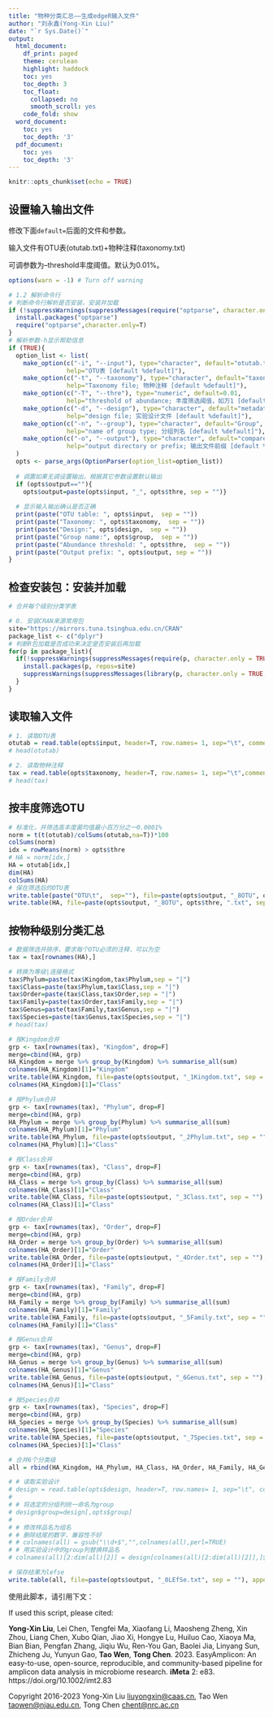 ```yaml
---
title: "物种分类汇总——生成edgeR输入文件"
author: "刘永鑫(Yong-Xin Liu)"
date: "`r Sys.Date()`"
output:
  html_document:
    df_print: paged
    theme: cerulean
    highlight: haddock
    toc: yes
    toc_depth: 3
    toc_float:
      collapsed: no
      smooth_scroll: yes
    code_fold: show
  word_document:
    toc: yes
    toc_depth: '3'
  pdf_document:
    toc: yes
    toc_depth: '3'
---
```

 
```r
knitr::opts_chunk$set(echo = TRUE)
```
 
## 设置输入输出文件

修改下面`default=`后面的文件和参数。

输入文件有OTU表(otutab.txt)+物种注释(taxonomy.txt)

可调参数为--threshold丰度阈值。默认为0.01%。

```r
options(warn = -1) # Turn off warning

# 1.2 解析命令行
# 判断命令行解析是否安装，安装并加载
if (!suppressWarnings(suppressMessages(require("optparse", character.only = TRUE, quietly = TRUE, warn.conflicts = FALSE)))) {
  install.packages("optparse")
  require("optparse",character.only=T) 
}
# 解析参数-h显示帮助信息
if (TRUE){
  option_list <- list(
    make_option(c("-i", "--input"), type="character", default="otutab.txt",
                help="OTU表 [default %default]"),
    make_option(c("-t", "--taxonomy"), type="character", default="taxonomy.txt",
                help="Taxonomy file; 物种注释 [default %default]"),
    make_option(c("-T", "--thre"), type="numeric", default=0.01,
                help="threshold of abundance; 丰度筛选阈值，如万1 [default %default]"),
    make_option(c("-d", "--design"), type="character", default="metadata.txt",
                help="design file; 实验设计文件 [default %default]"),
    make_option(c("-n", "--group"), type="character", default="Group",
                help="name of group type; 分组列名 [default %default]"),
    make_option(c("-o", "--output"), type="character", default="compare/count",
                help="output directory or prefix; 输出文件前缀 [default %default]")
  )
  opts <- parse_args(OptionParser(option_list=option_list))
  
  # 调置如果无调设置输出，根据其它参数设置默认输出
  if (opts$output==""){
    opts$output=paste(opts$input, "_", opts$thre, sep = "")}
  
  # 显示输入输出确认是否正确
  print(paste("OTU table: ", opts$input,  sep = ""))
  print(paste("Taxonomy: ", opts$taxonomy,  sep = ""))
  print(paste("Design:", opts$design,  sep = ""))
  print(paste("Group name:", opts$group,  sep = ""))
  print(paste("Abundance threshold: ", opts$thre,  sep = ""))
  print(paste("Output prefix: ", opts$output, sep = ""))
}

```

## 检查安装包：安装并加载

```r
# 合并每个级别分类学表

# 0. 安装CRAN来源常用包
site="https://mirrors.tuna.tsinghua.edu.cn/CRAN"
package_list <- c("dplyr")
# 判断R包加载是否成功来决定是否安装后再加载
for(p in package_list){
  if(!suppressWarnings(suppressMessages(require(p, character.only = TRUE, quietly = TRUE, warn.conflicts = FALSE)))){
    install.packages(p, repos=site)
    suppressWarnings(suppressMessages(library(p, character.only = TRUE, quietly = TRUE, warn.conflicts = FALSE)))
  }
}

```

## 读取输入文件

```r

# 1. 读取OTU表
otutab = read.table(opts$input, header=T, row.names= 1, sep="\t", comment.char = "", stringsAsFactors = F)
# head(otutab)

# 2. 读取物种注释
tax = read.table(opts$taxonomy, header=T, row.names= 1, sep="\t",comment.char = "", stringsAsFactors = F) 
# head(tax)

```

## 按丰度筛选OTU

```r
# 标准化，并筛选高丰度菌均值最小百万分之一0.0001%
norm = t(t(otutab)/colSums(otutab,na=T))*100
colSums(norm)
idx = rowMeans(norm) > opts$thre
# HA = norm[idx,]
HA = otutab[idx,]
dim(HA)
colSums(HA)
# 保在筛选后的OTU表
write.table(paste("OTU\t",  sep=""), file=paste(opts$output, "_8OTU", opts$thre, ".txt", sep = ""), append = F, sep="\t", quote=F, row.names=F, col.names=F, eol = "")
write.table(HA, file=paste(opts$output, "_8OTU", opts$thre, ".txt", sep = ""), append = T, sep="\t", quote=F, row.names=T, col.names=T)
```

## 按物种级别分类汇总

```r
# 数据筛选并排序，要求每个OTU必须的注释，可以为空
tax = tax[rownames(HA),]

# 转换为等级|连接格式
tax$Phylum=paste(tax$Kingdom,tax$Phylum,sep = "|")
tax$Class=paste(tax$Phylum,tax$Class,sep = "|")
tax$Order=paste(tax$Class,tax$Order,sep = "|")
tax$Family=paste(tax$Order,tax$Family,sep = "|")
tax$Genus=paste(tax$Family,tax$Genus,sep = "|")
tax$Species=paste(tax$Genus,tax$Species,sep = "|")
# head(tax)

# 按Kingdom合并
grp <- tax[rownames(tax), "Kingdom", drop=F]
merge=cbind(HA, grp)
HA_Kingdom = merge %>% group_by(Kingdom) %>% summarise_all(sum)
colnames(HA_Kingdom)[1]="Kingdom"
write.table(HA_Kingdom, file=paste(opts$output, "_1Kingdom.txt", sep = ""), append = FALSE, sep="\t", quote=F, row.names=F, col.names=T)
colnames(HA_Kingdom)[1]="Class"

# 按Phylum合并
grp <- tax[rownames(tax), "Phylum", drop=F]
merge=cbind(HA, grp)
HA_Phylum = merge %>% group_by(Phylum) %>% summarise_all(sum)
colnames(HA_Phylum)[1]="Phylum"
write.table(HA_Phylum, file=paste(opts$output, "_2Phylum.txt", sep = ""), append = FALSE, sep="\t", quote=F, row.names=F, col.names=T)
colnames(HA_Phylum)[1]="Class"

# 按Class合并
grp <- tax[rownames(tax), "Class", drop=F]
merge=cbind(HA, grp)
HA_Class = merge %>% group_by(Class) %>% summarise_all(sum)
colnames(HA_Class)[1]="Class"
write.table(HA_Class, file=paste(opts$output, "_3Class.txt", sep = ""), append = FALSE, sep="\t", quote=F, row.names=F, col.names=T)
colnames(HA_Class)[1]="Class"

# 按Order合并
grp <- tax[rownames(tax), "Order", drop=F]
merge=cbind(HA, grp)
HA_Order = merge %>% group_by(Order) %>% summarise_all(sum)
colnames(HA_Order)[1]="Order"
write.table(HA_Order, file=paste(opts$output, "_4Order.txt", sep = ""), append = FALSE, sep="\t", quote=F, row.names=F, col.names=T)
colnames(HA_Order)[1]="Class"

# 按Family合并
grp <- tax[rownames(tax), "Family", drop=F]
merge=cbind(HA, grp)
HA_Family = merge %>% group_by(Family) %>% summarise_all(sum)
colnames(HA_Family)[1]="Family"
write.table(HA_Family, file=paste(opts$output, "_5Family.txt", sep = ""), append = FALSE, sep="\t", quote=F, row.names=F, col.names=T)
colnames(HA_Family)[1]="Class"

# 按Genus合并
grp <- tax[rownames(tax), "Genus", drop=F]
merge=cbind(HA, grp)
HA_Genus = merge %>% group_by(Genus) %>% summarise_all(sum)
colnames(HA_Genus)[1]="Genus"
write.table(HA_Genus, file=paste(opts$output, "_6Genus.txt", sep = ""), append = FALSE, sep="\t", quote=F, row.names=F, col.names=T)
colnames(HA_Genus)[1]="Class"

# 按Species合并
grp <- tax[rownames(tax), "Species", drop=F]
merge=cbind(HA, grp)
HA_Species = merge %>% group_by(Species) %>% summarise_all(sum)
colnames(HA_Species)[1]="Species"
write.table(HA_Species, file=paste(opts$output, "_7Species.txt", sep = ""), append = FALSE, sep="\t", quote=F, row.names=F, col.names=T)
colnames(HA_Species)[1]="Class"

# 合并6个分类级
all = rbind(HA_Kingdom, HA_Phylum, HA_Class, HA_Order, HA_Family, HA_Genus) # , HA_Species

# # 读取实验设计
# design = read.table(opts$design, header=T, row.names= 1, sep="\t", comment.char = "", stringsAsFactors = F) 
# 
# # 将选定的分组列统一命名为group
# design$group=design[,opts$group]
# 
# # 修改样品名为组名
# # 删除结尾的数字，兼容性不好
# # colnames(all) = gsub("\\d+$","",colnames(all),perl=TRUE)
# # 用实验设计中的group列替换样品名
# colnames(all)[2:dim(all)[2]] = design[colnames(all)[2:dim(all)[2]],]$group

# 保存结果为lefse
write.table(all, file=paste(opts$output, "_0LEfSe.txt", sep = ""), append = FALSE, sep="\t", quote=F, row.names=F, col.names=T)
```

使用此脚本，请引用下文：

If used this script, please cited:

**Yong-Xin Liu**, Lei Chen, Tengfei Ma, Xiaofang Li, Maosheng Zheng, Xin Zhou, Liang Chen, Xubo Qian, Jiao Xi, Hongye Lu, Huiluo Cao, Xiaoya Ma, Bian Bian, Pengfan Zhang, Jiqiu Wu, Ren-You Gan, Baolei Jia, Linyang Sun, Zhicheng Ju, Yunyun Gao, **Tao Wen**, **Tong Chen**. 2023. EasyAmplicon: An easy-to-use, open-source, reproducible, and community-based pipeline for amplicon data analysis in microbiome research. **iMeta** 2: e83. https://doi.org/10.1002/imt2.83

Copyright 2016-2023 Yong-Xin Liu <liuyongxin@caas.cn>, Tao Wen <taowen@njau.edu.cn>, Tong Chen <chent@nrc.ac.cn>
